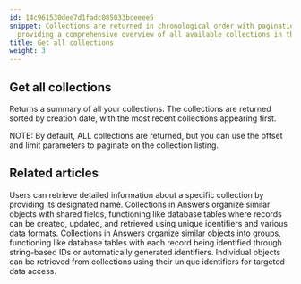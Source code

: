 ```yaml
---
id: 14c961530dee7d1fadc085033bceeee5
snippet: Collections are returned in chronological order with pagination support,
  providing a comprehensive overview of all available collections in the system.
title: Get all collections
weight: 3
---
```


## Get all collections

Returns a summary of all your collections. The collections are returned sorted by creation date, with the most recent collections appearing first.

NOTE: By default, ALL collections are returned, but you can use the offset and limit parameters to paginate on the collection listing.


## Related articles
<CardGrid>
<LinkTitleCard header="<b>Collections > Get a collection</b>" href="/products/answers/collections/get-collection/" > Users can retrieve detailed information about a specific collection by providing its designated name. </LinkTitleCard>
<LinkTitleCard header="<b>Answers > Collections</b>" href="/products/answers/collections/" > Collections in Answers organize similar objects with shared fields, functioning like database tables where records can be created, updated, and retrieved using unique identifiers and various data formats. </LinkTitleCard>
<LinkTitleCard header="<b>Collections > Update a collection</b>" href="/products/answers/collections/update-collection/" > Collections in Answers organize similar objects into groups, functioning like database tables with each record being identified through string-based IDs or automatically generated identifiers. </LinkTitleCard>
<LinkTitleCard header="<b>Objects > Get an object</b>" href="/products/answers/objects/get-object/" > Individual objects can be retrieved from collections using their unique identifiers for targeted data access. </LinkTitleCard>
</CardGrid>
